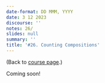 ```yaml
---
date-format: DD MMM, YYYY
date: 3 12 2023
discourse: ''
notes: 26/
slides: null
summary: ''
title: '#26. Counting Compositions'
---
```


(Back to [course page](../).)

Coming soon!
